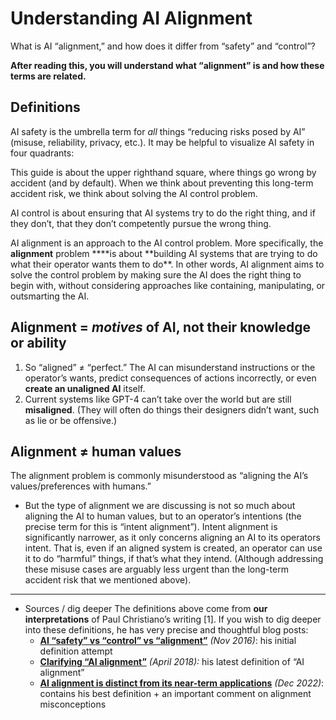 
# Understanding AI Alignment

<Promise>
What is AI “alignment,” and how does it differ from “safety” and “control”?

<b>After reading this, you will understand what “alignment” is and how these terms are related.</b>
</Promise>

## Definitions

AI safety is the umbrella term for _all_ things “reducing risks posed by AI” (misuse, reliability, privacy, etc.). It may be helpful to visualize AI safety in four quadrants:

<div class="mt-4">
  <RiskTable />
</div>

This guide is about the upper righthand square, where things go wrong by accident (and by default). When we think about preventing this long-term accident risk, we think about solving the AI control problem.

AI control is about ensuring that AI systems try to do the right thing, and if they don’t, that they don’t competently pursue the wrong thing.

AI alignment is an approach to the AI control problem. More specifically, the **alignment** problem \***\*is about **building AI systems that are trying to do what their operator wants them to do\*\*. In other words, AI alignment aims to solve the control problem by making sure the AI does the right thing to begin with, without considering approaches like containing, manipulating, or outsmarting the AI.

## Alignment = _motives_ of AI, not their knowledge or ability

1. So “aligned” ≠ “perfect.” The AI can misunderstand instructions or the operator’s wants, predict consequences of actions incorrectly, or even **create an unaligned AI** itself.
2. Current systems like GPT-4 can’t take over the world but are still **misaligned**. (They will often do things their designers didn’t want, such as lie or be offensive.)

## Alignment ≠ human values

The alignment problem is commonly misunderstood as “aligning the AI’s values/preferences with humans.”

- But the type of alignment we are discussing is not so much about aligning the AI to human values, but to an operator’s intentions (the precise term for this is “intent alignment”).
  Intent alignment is significantly narrower, as it only concerns aligning an AI to its operators intent.
  That is, even if an aligned system is created, an operator can use it to do “harmful” things, if that’s what they intend. (Although addressing these misuse cases are arguably less urgent than the long-term accident risk that we mentioned above).

---

- Sources / dig deeper
  The definitions above come from **our interpretations** of Paul Christiano’s writing [1]. If you wish to dig deeper into these definitions, he has very precise and thoughtful blog posts:
  - [**AI “safety” vs “control” vs “alignment”**](https://ai-alignment.com/ai-safety-vs-control-vs-alignment-2a4b42a863cc) _(Nov 2016)_: his initial definition attempt
  - [**Clarifying “AI alignment”**](https://ai-alignment.com/clarifying-ai-alignment-cec47cd69dd6) _(April 2018):_ his latest definition of “AI alignment”
  - [**AI alignment is distinct from its near-term applications**](https://ai-alignment.com/ai-alignment-is-distinct-from-its-near-term-applications-81300500ad2e) _(Dec 2022)_: contains his best definition + an important comment on alignment misconceptions
